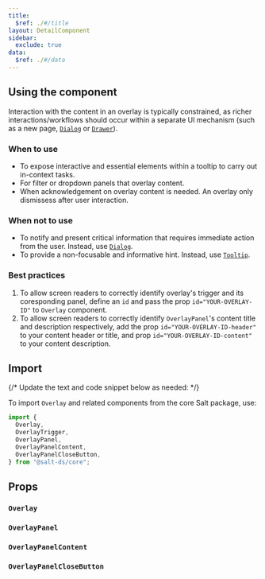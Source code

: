 ```yaml
---
title:
  $ref: ./#/title
layout: DetailComponent
sidebar:
  exclude: true
data:
  $ref: ./#/data
---
```


## Using the component

Interaction with the content in an overlay is typically constrained, as richer interactions/workflows should occur within a separate UI mechanism (such as a new page, [`Dialog`](/salt/components/dialog) or [`Drawer`](/salt/components/drawer)).

### When to use

- To expose interactive and essential elements within a tooltip to carry out in-context tasks.
- For filter or dropdown panels that overlay content.
- When acknowledgement on overlay content is needed. An overlay only dismissess after user interaction.

### When not to use

- To notify and present critical information that requires immediate action from the user. Instead, use [`Dialog`](/salt/components/dialog).
- To provide a non-focusable and informative hint. Instead, use [`Tooltip`](/salt/components/tooltip).

### Best practices

1. To allow screen readers to correctly identify overlay's trigger and its coresponding panel, define an `id` and pass the prop `id="YOUR-OVERLAY-ID"` to `Overlay` component.
2. To allow screen readers to correctly identify `OverlayPanel`'s content title and description respectively, add the prop `id="YOUR-OVERLAY-ID-header"` to your content header or title, and prop `id="YOUR-OVERLAY-ID-content"` to your content description.

## Import

{/* Update the text and code snippet below as needed: */}

To import `Overlay` and related components from the core Salt package, use:

```js
import {
  Overlay,
  OverlayTrigger,
  OverlayPanel,
  OverlayPanelContent,
  OverlayPanelCloseButton,
} from "@salt-ds/core";
```

## Props

### `Overlay`

<PropsTable packageName="core" componentName="Overlay" />

### `OverlayPanel`

<PropsTable packageName="core" componentName="OverlayPanel" />

### `OverlayPanelContent`

<PropsTable packageName="core" componentName="OverlayPanelContent" />

### `OverlayPanelCloseButton`

<PropsTable packageName="core" componentName="OverlayPanelCloseButton" />
